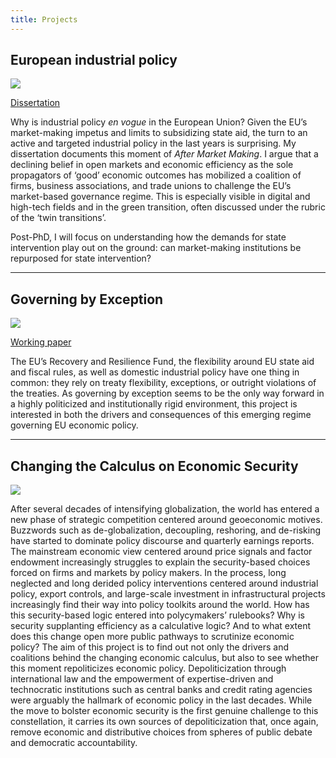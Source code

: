 ```yaml
---
title: Projects
---
```


## European industrial policy

![](ip.png)

<a href="https://arxiv.org/abs/2210.07278" target="_blank">Dissertation</a>

Why is industrial policy *en vogue* in the European Union? Given the EU's market-making impetus and limits to subsidizing state aid, the turn to an active and targeted industrial policy in the last years is surprising. My dissertation documents this moment of *After Market Making*. I argue that a declining belief in open markets and economic efficiency as the sole propagators of 'good' economic outcomes has mobilized a coalition of firms, business associations, and trade unions to challenge the EU's market-based governance regime. This is especially visible in digital and high-tech fields and in the green transition, often discussed under the rubric of the 'twin transitions'.

Post-PhD, I will focus on understanding how the demands for state intervention play out on the ground: can market-making institutions be repurposed for state intervention?

------------------------------------------------------------------------

## Governing by Exception

![](sa.png)

<a href="https://arxiv.org/abs/2112.08866" target="_blank">Working paper</a>

The EU's Recovery and Resilience Fund, the flexibility around EU state aid and fiscal rules, as well as domestic industrial policy have one thing in common: they rely on treaty flexibility, exceptions, or outright violations of the treaties. As governing by exception seems to be the only way forward in a highly politicized and institutionally rigid environment, this project is interested in both the drivers and consequences of this emerging regime governing EU economic policy.

------------------------------------------------------------------------

## Changing the Calculus on Economic Security

![](security.jpg)

After several decades of intensifying globalization, the world has entered a new phase of strategic competition centered around geoeconomic motives. Buzzwords such as de-globalization, decoupling, reshoring, and de-risking have started to dominate policy discourse and quarterly earnings reports. The mainstream economic view centered around price signals and factor endowment increasingly struggles to explain the security-based choices forced on firms and markets by policy makers. In the process, long neglected and long derided policy interventions centered around industrial policy, export controls, and large-scale investment in infrastructural projects increasingly find their way into policy toolkits around the world. How has this security-based logic entered into polycymakers' rulebooks? Why is security supplanting efficiency as a calculative logic? And to what extent does this change open more public pathways to scrutinize economic policy? The aim of this project is to find out not only the drivers and coalitions behind the changing economic calculus, but also to see whether this moment repoliticizes economic policy. Depoliticization through international law and the empowerment of expertise-driven and technocratic institutions such as central banks and credit rating agencies were arguably the hallmark of economic policy in the last decades. While the move to bolster economic security is the first genuine challenge to this constellation, it carries its own sources of depoliticization that, once again, remove economic and distributive choices from spheres of public debate and democratic accountability.
